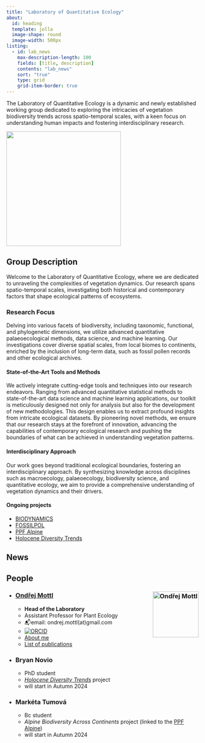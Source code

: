 ```yaml
---
title: "Laboratory of Quantitative Ecology"
about:
  id: heading
  template: jolla
  image-shape: round
  image-width: 500px
listing: 
  - id: lab_news
    max-description-length: 100
    fields: [title, description]
    contents: "lab_news"
    sort: "true"
    type: grid
    grid-item-border: true
---
```


::: {#heading}
The Laboratory of Quantitative Ecology is a dynamic and newly established working group dedicated to exploring the intricacies of vegetation biodiversity trends across spatio-temporal scales, with a keen focus on understanding human impacts and fostering interdisciplinary research.
:::

![](lab_news/img/HoloceneDiversityTrends_HD.png){width=300 fig-align="center"}

## Group Description

Welcome to the Laboratory of Quantitative Ecology, where we are dedicated to unraveling the complexities of vegetation dynamics. Our research spans spatio-temporal scales, investigating both historical and contemporary factors that shape ecological patterns of ecosystems.

### Research Focus

Delving into various facets of biodiversity, including taxonomic, functional, and phylogenetic dimensions, we utilize advanced quantitative palaeoecological methods, data science, and machine learning. Our investigations cover diverse spatial scales, from local biomes to continents, enriched by the inclusion of long-term data, such as fossil pollen records and other ecological archives.

#### State-of-the-Art Tools and Methods

We actively integrate cutting-edge tools and techniques into our research endeavors. Ranging from advanced quantitative statistical methods to state-of-the-art data science and machine learning applications, our toolkit is meticulously designed not only for analysis but also for the development of new methodologies. This design enables us to extract profound insights from intricate ecological datasets. By pioneering novel methods, we ensure that our research stays at the forefront of innovation, advancing the capabilities of contemporary ecological research and pushing the boundaries of what can be achieved in understanding vegetation patterns.


#### Interdisciplinary Approach

Our work goes beyond traditional ecological boundaries, fostering an interdisciplinary approach. By synthesizing knowledge across disciplines such as macroecology, palaeoecology, biodiversity science, and quantitative ecology, we aim to provide a comprehensive understanding of vegetation dynamics and their drivers.

#### Ongoing projects

- [BIODYNAMICS](/projects/BIODYNAMICS/index.qmd)
- [FOSSILPOL](/projects/FOSSILPOL/index.qmd)
- [PPF Alpine](/projects/PPF-Alpine/index.qmd)
- [Holocene Diversity Trends](/lab/lab_news/01-phd_position_HoloceneDiversityTrends.qmd)

## News
::: {#lab_news}
:::


## People

- ### [Ondřej Mottl](/about_me/cv.qmd) <img src="https://www.uib.no/sites/w3.uib.no/files/styles/user_thumbnail/public/pictures/picture-396270-1579792833.jpg?itok=hez3oHo-" alt="Ondřej Mottl" align="right" width="120" /> 
  * **Head of the Laboratory**
  * Assistant Professor for Plant Ecology
  * 📬email:  ondrej.mottl(at)gmail.com
  * [![ORCID](https://img.shields.io/badge/orcid-0000--0002--9796--5081-brightgreen.svg)](https://orcid.org/0000-0002-9796-5081)
  * [About me](/index.qmd)
  * [List of publications](/about_me/list_of_publications.qmd)
  
- ### Bryan Novio  
  * PhD student
  * [*Holocene Diversity Trends*](/lab/lab_news/01-phd_position_HoloceneDiversityTrends.qmd) project
  - will start in Autumn 2024

- ### Markéta Tumová
   * Bc student
   * *Alpine Biodiversity Across Continents* project (linked to the [PPF Alpine](/projects/PPF-Alpine/index.qmd))
   * will start in Autumn 2024